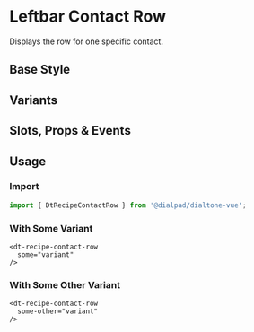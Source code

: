 
# Leftbar Contact Row

<Subtitle>
  Displays the row for one specific contact.
</Subtitle>

## Base Style

<Canvas>
  <Story id="recipes-leftbar-contact-row--default" />
</Canvas>

## Variants

<Canvas>
  <Story id="recipes-leftbar-contact-row--variants" />
</Canvas>

## Slots, Props & Events

<ArgsTable story={PRIMARY_STORY} />

## Usage

### Import

```jsx
import { DtRecipeContactRow } from '@dialpad/dialtone-vue';
```

### With Some Variant

```vue
<dt-recipe-contact-row
  some="variant"
/>
```

### With Some Other Variant

```vue
<dt-recipe-contact-row
  some-other="variant"
/>
```
